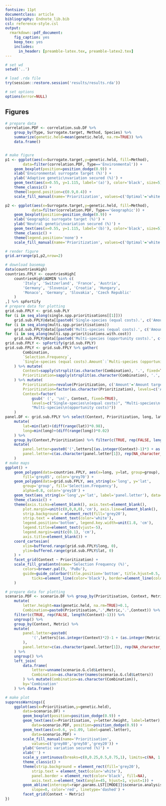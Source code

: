 ```yaml
---
fontsize: 11pt
documentclass: article
bibliography: Endnote_lib.bib
csl: reference-style.csl
output:
  rmarkdown::pdf_document:
    fig_caption: yes
    keep_tex: yes
    includes:
      in_header: [preamble-latex.tex, preamble-latex2.tex]
---
```


```r
# set wd
setwd('..')

# load .rda file
try(session::restore.session('results/results.rda'))

# set options
options(error=NULL)

```

## Figures

```r
# prepare data
correlation.PDF <- correlation.sub.DF %>%
	group_by(Type, Surrogate.target, Method, Species) %>% 
	summarize(genetic.held=mean(genetic.held, na.rm=TRUE)) %>%
	data.frame()


# make figure
p1 <- ggplot(aes(x=Surrogate.target,y=genetic.held, fill=Method),
		data=filter(correlation.PDF, Type=='Environmental')) +
	geom_boxplot(position=position_dodge(0.9)) +
	xlab('Environmental surrogate target (%)') + 
	ylab('Adaptive genetic\nvariation secured (%)') +
	geom_text(aes(x=0.55, y=1.115, label='(a)'), color='black', size=5) +
	theme_classic() +
	theme(legend.position=c(0.9,0.4)) +
	scale_fill_manual(name='Prioritization', values=c('Optimal'='white', 'Random'='grey50'))

p2 <- ggplot(aes(x=Surrogate.target,y=genetic.held, fill=Method),
			data=filter(correlation.PDF, Type=='Geographic')) +
	geom_boxplot(position=position_dodge(0.9)) +
	xlab('Geographic surrogate target (%)') + 
	ylab('Neutral genetic\nvariation secured (%)') +
	geom_text(aes(x=0.55, y=1.115, label='(b)'), color='black', size=5) +
	theme_classic() +
	theme(legend.position='none') +
	scale_fill_manual(name='Prioritization', values=c('Optimal'='white', 'Random'='grey50'))

# render figure
grid.arrange(p1,p2,nrow=2)

```


```r
# download basemap
data(countriesHigh)
countries.FPLY <- countriesHigh[
	countriesHigh$ADMIN %in% c(
		'Italy', 'Switzerland', 'France', 'Austria',
		'Germany', 'Slovenia', 'Croatia', 'Hungary',
		'Monaco', 'Germany', 'Slovakia', 'Czech Republic'
	)
,] %>% spFortify
# prepare data for plotting
grid.sub.FPLY <- grid.sub.PLY
for (i in seq_along(single.spp.prioritisations[[1]]))
	grid.sub.FPLY@data[[paste0('Single-species (equal costs).', c('Amount', 'Surrogate', 'Genetic')[i])]] <- rowMeans(sapply(single.spp.prioritisations, function(x){colMeans(x[[i]]@results@selections)}))
for (i in seq_along(multi.spp.prioritisations))
	grid.sub.FPLY@data[[paste0('Multi-species (equal costs).', c('Amount', 'Surrogate', 'Genetic')[i])]] <- colMeans(multi.spp.prioritisations[[i]]@results@selections)
for (i in seq_along(multi.spp.prioritisations.with.cost))
	grid.sub.FPLY@data[[paste0('Multi-species (opportunity costs).', c('Amount', 'Surrogate', 'Genetic')[i])]] <- colMeans(multi.spp.prioritisations.with.cost[[i]]@results@selections)
grid.sub.FPLY <- spFortify(grid.sub.FPLY)
grid.sub.FPLY <- grid.sub.FPLY %>% gather(
		Combination,
		`Selection.Frequency`,
		`Single-species (equal costs).Amount`:`Multi-species (opportunity costs).Genetic`
	) %>% mutate(
		Context=sapply(strsplit(as.character(Combination), '.', fixed=TRUE), `[[`, 1),
		Prioritization=sapply(strsplit(as.character(Combination), '.', fixed=TRUE), `[[`, 2)
	) %>% mutate(
		Prioritization=revalue(Prioritization, c('Amount'='Amount targets', 'Surrogate'='Amount & surrogate\ntargets', 'Genetic'='Amount & genetic\ntargets')),
		Prioritization=factor(as.character(Prioritization), levels=c('Amount targets', 'Amount & surrogate\ntargets', 'Amount & genetic\ntargets')),
		Context=factor(
			gsub(' (', '\n(', Context, fixed=TRUE),
			levels=c("Single-species\n(equal costs)", "Multi-species\n(equal costs)", 
			"Multi-species\n(opportunity costs)"))
	)
panel.DF <- grid.sub.FPLY %>% select(Context, Prioritization, long, lat) %>% 
	mutate(
		lat=min(lat)+(diff(range(lat))*0.98),
		long=min(long)+(diff(range(long))*0.02)
	) %>%
	group_by(Context,Prioritization) %>% filter(c(TRUE, rep(FALSE, length(Context)-1))) %>%
	mutate(
		panel.letter=paste0('(',letters[(as.integer(Context)-1)*3 + as.integer(Prioritization)],')'),
		panel.letter=c(as.character(panel.letter[1]), rep(NA_character_, length(Context)-1))
	)
# make maps
ggplot() +
	geom_polygon(data=countries.FPLY, aes(x=long, y=lat, group=group),
		fill='grey85', color='grey70') +
	geom_polygon(data=grid.sub.FPLY, aes_string(x='long', y='lat', 
		group='group', fill='Selection.Frequency'),
		alpha=0.8, color='grey10') +
	geom_text(aes_string(x='long',y='lat', label='panel.letter'), data=panel.DF) +
	theme_classic() +
	theme(axis.ticks=element_blank(), axis.text=element_blank(),
		plot.margin=unit(c(0,0,0,0),'cm'), axis.line=element_blank(),
		strip.background = element_rect(fill='grey20'),
		strip.text = element_text(color='white'),
		legend.position='bottom', legend.key.width=unit(1.8, 'cm'),
		legend.title=element_text(vjust=-5),
		legend.margin=unit(c(0.1), 'cm'),
		axis.title=element_blank()) +
	coord_cartesian(
		xlim=buffered.range(grid.sub.FPLY$long, 0),
		ylim=buffered.range(grid.sub.FPLY$lat, 0)
	) +
	facet_grid(Context ~ Prioritization) +
	scale_fill_gradientn(name='Selection Frequency (%)',
		colors=brewer.pal(9, 'PuBu'),
		guide=guide_colorbar(title.position='bottom', title.hjust=0.5,
			ticks=element_line(color='black'), border=element_line(color='black'))
	)
```

```r
# prepare data for plotting
scenario.PDF <- scenario.DF %>% group_by(Prioritisation, Context, Metric) %>% 
	mutate(
		letter.height=max(genetic.held, na.rm=TRUE)+0.1,
		Combination=paste0(Prioritisation,'.',Metric,'.',Context)) %>%
	filter(c(TRUE, rep(FALSE, length(Context)-1))) %>% 
	ungroup() %>%
	group_by(Context, Metric) %>% 
	mutate(
		panel.letter=paste0(
			'(',letters[(as.integer(Context)*2)-1 + (as.integer(Metric)-1)],')'
		),
		panel.letter=c(as.character(panel.letter[1]), rep(NA_character_, length(Context)-1))
	) %>% 
	ungroup() %>% 
	left_join(
		data.frame(
			letter=unname(scenario.G.cld$Letters),
			Combination=as.character(names(scenario.G.cld$Letters))
		) %>% mutate(Combination=as.character(Combination)),
		by='Combination'
	) %>% data.frame()

# make plot
suppressWarnings({
	ggplot(aes(x=Prioritisation,y=genetic.held),
		data=scenario.DF) +
		geom_boxplot(position=position_dodge(0.9)) +
		geom_text(aes(x=Prioritisation, y=letter.height, label=letter),
			data=scenario.PDF, position=position_dodge(0.9)) +
		geom_text(aes(x=0.6, y=1.09, label=panel.letter),
			data=scenario.PDF) +
		scale_fill_manual(name='Prioritisation',
			values=c('grey80','grey50','grey20')) +
		ylab('Genetic variation secured (%)') +
		xlab('') +
		scale_y_continuous(breaks=c(0,0.25,0.5,0.75,1), limits=c(NA, 1.2)) +
		theme_classic() +
		theme(strip.background = element_rect(fill='grey20'),
			strip.text = element_text(color='white'),
			panel.border = element_rect(color='black', fill=NA),
			axis.text.x=element_text(angle=45, hjust=1, vjust=1)) +
		geom_abline(intercept=rapr.params.LST[[MODE]]$scenario.analysis$genetic.target,
			slope=0, color='red', linetype='dashed') +
		facet_grid(Context ~ Metric)
})
```

